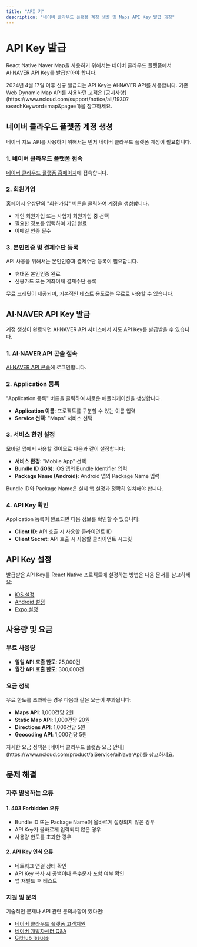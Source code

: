 ```yaml
---
title: "API 키"
description: "네이버 클라우드 플랫폼 계정 생성 및 Maps API Key 발급 과정"
---
```



# API Key 발급

React Native Naver Map을 사용하기 위해서는 네이버 클라우드 플랫폼에서 AI·NAVER API Key를 발급받아야 합니다.

<Callout type="important">
2024년 4월 17일 이후 신규 발급되는 API Key는 AI·NAVER API를 사용합니다.
기존 Web Dynamic Map API를 사용하던 고객은 [공지사항](https://www.ncloud.com/support/notice/all/1930?searchKeyword=map&page=1)을 참고하세요.
</Callout>

## 네이버 클라우드 플랫폼 계정 생성

네이버 지도 API를 사용하기 위해서는 먼저 네이버 클라우드 플랫폼 계정이 필요합니다.

<Steps>

<Step>

### 1. 네이버 클라우드 플랫폼 접속

[네이버 클라우드 플랫폼 홈페이지](https://www.ncloud.com/)에 접속합니다.

</Step>

<Step>

### 2. 회원가입

홈페이지 우상단의 "회원가입" 버튼을 클릭하여 계정을 생성합니다.

- 개인 회원가입 또는 사업자 회원가입 중 선택
- 필요한 정보를 입력하여 가입 완료
- 이메일 인증 필수

</Step>

<Step>

### 3. 본인인증 및 결제수단 등록

API 사용을 위해서는 본인인증과 결제수단 등록이 필요합니다.

- 휴대폰 본인인증 완료
- 신용카드 또는 계좌이체 결제수단 등록

<Callout type="info">
무료 크레딧이 제공되며, 기본적인 테스트 용도로는 무료로 사용할 수 있습니다.
</Callout>

</Step>

</Steps>

## AI·NAVER API Key 발급

계정 생성이 완료되면 AI·NAVER API 서비스에서 지도 API Key를 발급받을 수 있습니다.

<Steps>

<Step>

### 1. AI·NAVER API 콘솔 접속

[AI·NAVER API 콘솔](https://www.ncloud.com/product/aiService/aiNaverApi)에 로그인합니다.

</Step>

<Step>

### 2. Application 등록

"Application 등록" 버튼을 클릭하여 새로운 애플리케이션을 생성합니다.

- **Application 이름**: 프로젝트를 구분할 수 있는 이름 입력
- **Service 선택**: "Maps" 서비스 선택

</Step>

<Step>

### 3. 서비스 환경 설정

모바일 앱에서 사용할 것이므로 다음과 같이 설정합니다:

- **서비스 환경**: "Mobile App" 선택
- **Bundle ID (iOS)**: iOS 앱의 Bundle Identifier 입력
- **Package Name (Android)**: Android 앱의 Package Name 입력

<Callout type="warning">
Bundle ID와 Package Name은 실제 앱 설정과 정확히 일치해야 합니다.
</Callout>

</Step>

<Step>

### 4. API Key 확인

Application 등록이 완료되면 다음 정보를 확인할 수 있습니다:

- **Client ID**: API 호출 시 사용할 클라이언트 ID
- **Client Secret**: API 호출 시 사용할 클라이언트 시크릿

</Step>

</Steps>

## API Key 설정

발급받은 API Key를 React Native 프로젝트에 설정하는 방법은 다음 문서를 참고하세요:

- [iOS 설정](/installation/ios)
- [Android 설정](/installation/android)
- [Expo 설정](/installation/expo)

## 사용량 및 요금

### 무료 사용량

- **일일 API 호출 한도**: 25,000건
- **월간 API 호출 한도**: 300,000건

### 요금 정책

무료 한도를 초과하는 경우 다음과 같은 요금이 부과됩니다:

- **Maps API**: 1,000건당 2원
- **Static Map API**: 1,000건당 20원
- **Directions API**: 1,000건당 5원
- **Geocoding API**: 1,000건당 5원

<Callout type="info">
자세한 요금 정책은 [네이버 클라우드 플랫폼 요금 안내](https://www.ncloud.com/product/aiService/aiNaverApi)를 참고하세요.
</Callout>

## 문제 해결

### 자주 발생하는 오류

#### 1. 403 Forbidden 오류

- Bundle ID 또는 Package Name이 올바르게 설정되지 않은 경우
- API Key가 올바르게 입력되지 않은 경우
- 사용량 한도를 초과한 경우

#### 2. API Key 인식 오류

- 네트워크 연결 상태 확인
- API Key 복사 시 공백이나 특수문자 포함 여부 확인
- 앱 재빌드 후 테스트

### 지원 및 문의

기술적인 문제나 API 관련 문의사항이 있다면:

- [네이버 클라우드 플랫폼 고객지원](https://www.ncloud.com/support)
- [네이버 개발자센터 Q&A](https://developers.naver.com/forum)
- [GitHub Issues](https://github.com/mym0404/react-native-naver-map/issues)